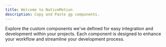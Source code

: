```yaml
---
title: Welcome to NativeMotion
description: Copy and Paste gg components.
---
```


Explore the custom components we've defined for easy integration and development within your projects. Each component is designed to enhance your workflow and streamline your development process.